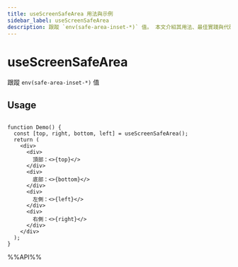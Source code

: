 ```yaml
---
title: useScreenSafeArea 用法與示例
sidebar_label: useScreenSafeArea
description: 跟蹤 `env(safe-area-inset-*)` 值。 本文介紹其用法、最佳實踐與代碼示例。適用於 React 開發中需要處理副作用的場景。
---
```

# useScreenSafeArea

跟蹤 `env(safe-area-inset-*)` 值

## Usage

```tsx live

function Demo() {
  const [top, right, bottom, left] = useScreenSafeArea();
  return (
    <div>
      <div>
        頂部：<>{top}</>
      </div>
      <div>
        底部：<>{bottom}</>
      </div>
      <div>
        左側：<>{left}</>
      </div>
      <div>
        右側：<>{right}</>
      </div>
    </div>
  );
}

```

%%API%%